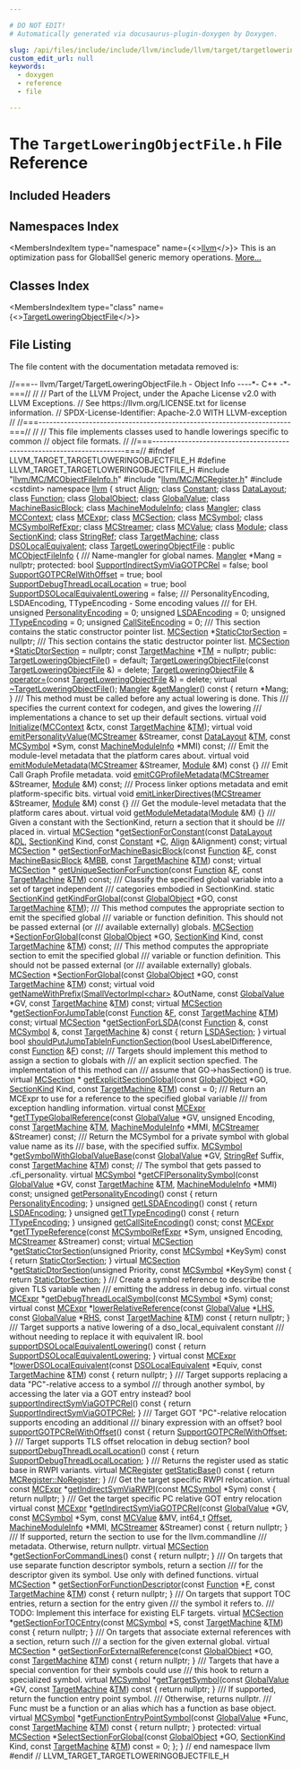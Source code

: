 ```yaml
---

# DO NOT EDIT!
# Automatically generated via docusaurus-plugin-doxygen by Doxygen.

slug: /api/files/include/include/llvm/include/llvm/target/targetloweringobjectfile-h
custom_edit_url: null
keywords:
  - doxygen
  - reference
  - file

---
```





# The `TargetLoweringObjectFile.h` File Reference

<DoxygenPage pluginConfig={pluginConfig}>



## Included Headers

<IncludesList>
<IncludesListItem
  filePath="llvm/MC/MCObjectFileInfo.h"
  permalink="/docs/api/files/include/include/llvm/include/llvm/mc/mcobjectfileinfo-h"
  isLocal="true" />
<IncludesListItem
  filePath="llvm/MC/MCRegister.h"
  permalink="/docs/api/files/include/include/llvm/include/llvm/mc/mcregister-h"
  isLocal="true" />
<IncludesListItem
  filePath="cstdint"
  permalink=""
  isLocal="false" />
</IncludesList>

## Namespaces Index

<MembersIndex>

<MembersIndexItem
  type="namespace"
  name={<><a href="/docs/api/namespaces/llvm">llvm</a></>}>
This is an optimization pass for GlobalISel generic memory operations. <a href="/docs/api/namespaces/llvm/#details">More...</a>
</MembersIndexItem>

</MembersIndex>

## Classes Index

<MembersIndex>

<MembersIndexItem
  type="class"
  name={<><a href="/docs/api/classes/llvm/targetloweringobjectfile">TargetLoweringObjectFile</a></>}>
</MembersIndexItem>

</MembersIndex>


## File Listing

The file content with the documentation metadata removed is:

<ProgramListing>

<Link id="l00001" /><CodeLine lineNumber="1"><Highlight kind="comment">//===-- llvm/Target/TargetLoweringObjectFile.h - Object Info ----&#42;- C++ -&#42;-===//</Highlight><Highlight kind="normal"></Highlight></CodeLine>
<Link id="l00002" /><CodeLine lineNumber="2"><Highlight kind="normal"></Highlight><Highlight kind="comment">//</Highlight><Highlight kind="normal"></Highlight></CodeLine>
<Link id="l00003" /><CodeLine lineNumber="3"><Highlight kind="normal"></Highlight><Highlight kind="comment">// Part of the LLVM Project, under the Apache License v2.0 with LLVM Exceptions.</Highlight><Highlight kind="normal"></Highlight></CodeLine>
<Link id="l00004" /><CodeLine lineNumber="4"><Highlight kind="normal"></Highlight><Highlight kind="comment">// See https://llvm.org/LICENSE.txt for license information.</Highlight><Highlight kind="normal"></Highlight></CodeLine>
<Link id="l00005" /><CodeLine lineNumber="5"><Highlight kind="normal"></Highlight><Highlight kind="comment">// SPDX-License-Identifier: Apache-2.0 WITH LLVM-exception</Highlight><Highlight kind="normal"></Highlight></CodeLine>
<Link id="l00006" /><CodeLine lineNumber="6"><Highlight kind="normal"></Highlight><Highlight kind="comment">//</Highlight><Highlight kind="normal"></Highlight></CodeLine>
<Link id="l00007" /><CodeLine lineNumber="7"><Highlight kind="normal"></Highlight><Highlight kind="comment">//===----------------------------------------------------------------------===//</Highlight><Highlight kind="normal"></Highlight></CodeLine>
<Link id="l00008" /><CodeLine lineNumber="8"><Highlight kind="normal"></Highlight><Highlight kind="comment">//</Highlight><Highlight kind="normal"></Highlight></CodeLine>
<Link id="l00009" /><CodeLine lineNumber="9"><Highlight kind="normal"></Highlight><Highlight kind="comment">// This file implements classes used to handle lowerings specific to common</Highlight><Highlight kind="normal"></Highlight></CodeLine>
<Link id="l00010" /><CodeLine lineNumber="10"><Highlight kind="normal"></Highlight><Highlight kind="comment">// object file formats.</Highlight><Highlight kind="normal"></Highlight></CodeLine>
<Link id="l00011" /><CodeLine lineNumber="11"><Highlight kind="normal"></Highlight><Highlight kind="comment">//</Highlight><Highlight kind="normal"></Highlight></CodeLine>
<Link id="l00012" /><CodeLine lineNumber="12"><Highlight kind="normal"></Highlight><Highlight kind="comment">//===----------------------------------------------------------------------===//</Highlight><Highlight kind="normal"></Highlight></CodeLine>
<Link id="l00013" /><CodeLine lineNumber="13"><Highlight kind="normal"></Highlight></CodeLine>
<Link id="l00014" /><CodeLine lineNumber="14"><Highlight kind="normal"></Highlight><Highlight kind="preprocessor">#ifndef LLVM&#95;TARGET&#95;TARGETLOWERINGOBJECTFILE&#95;H</Highlight><Highlight kind="normal"></Highlight></CodeLine>
<Link id="l00015" /><CodeLine lineNumber="15"><Highlight kind="normal"></Highlight><Highlight kind="preprocessor">#define LLVM&#95;TARGET&#95;TARGETLOWERINGOBJECTFILE&#95;H</Highlight><Highlight kind="normal"></Highlight></CodeLine>
<Link id="l00016" /><CodeLine lineNumber="16"><Highlight kind="normal"></Highlight></CodeLine>
<Link id="l00017" /><CodeLine lineNumber="17"><Highlight kind="normal"></Highlight><Highlight kind="preprocessor">#include &quot;<a href="/docs/api/files/include/include/llvm/include/llvm/mc/mcobjectfileinfo-h">llvm/MC/MCObjectFileInfo.h</a>&quot;</Highlight><Highlight kind="normal"></Highlight></CodeLine>
<Link id="l00018" /><CodeLine lineNumber="18"><Highlight kind="normal"></Highlight><Highlight kind="preprocessor">#include &quot;<a href="/docs/api/files/include/include/llvm/include/llvm/mc/mcregister-h">llvm/MC/MCRegister.h</a>&quot;</Highlight><Highlight kind="normal"></Highlight></CodeLine>
<Link id="l00019" /><CodeLine lineNumber="19"><Highlight kind="normal"></Highlight><Highlight kind="preprocessor">#include &lt;cstdint&gt;</Highlight><Highlight kind="normal"></Highlight></CodeLine>
<Link id="l00020" /><CodeLine lineNumber="20"><Highlight kind="normal"></Highlight></CodeLine>
<Link id="l00021" /><CodeLine lineNumber="21"><Highlight kind="normal"></Highlight><Highlight kind="keyword">namespace </Highlight><Highlight kind="normal"><a href="/docs/api/namespaces/llvm">llvm</a> &#123;</Highlight></CodeLine>
<Link id="l00022" /><CodeLine lineNumber="22"><Highlight kind="normal"></Highlight></CodeLine>
<Link id="l00023" /><CodeLine lineNumber="23"><Highlight kind="normal"></Highlight><Highlight kind="keyword">struct </Highlight><Highlight kind="normal"><a href="/docs/api/structs/llvm/align">Align</a>;</Highlight></CodeLine>
<Link id="l00024" /><CodeLine lineNumber="24"><Highlight kind="normal"></Highlight><Highlight kind="keyword">class </Highlight><Highlight kind="normal"><a href="/docs/api/classes/llvm/constant">Constant</a>;</Highlight></CodeLine>
<Link id="l00025" /><CodeLine lineNumber="25"><Highlight kind="normal"></Highlight><Highlight kind="keyword">class </Highlight><Highlight kind="normal"><a href="/docs/api/classes/llvm/datalayout">DataLayout</a>;</Highlight></CodeLine>
<Link id="l00026" /><CodeLine lineNumber="26"><Highlight kind="normal"></Highlight><Highlight kind="keyword">class </Highlight><Highlight kind="normal"><a href="/docs/api/classes/llvm/function">Function</a>;</Highlight></CodeLine>
<Link id="l00027" /><CodeLine lineNumber="27"><Highlight kind="normal"></Highlight><Highlight kind="keyword">class </Highlight><Highlight kind="normal"><a href="/docs/api/classes/llvm/globalobject">GlobalObject</a>;</Highlight></CodeLine>
<Link id="l00028" /><CodeLine lineNumber="28"><Highlight kind="normal"></Highlight><Highlight kind="keyword">class </Highlight><Highlight kind="normal"><a href="/docs/api/classes/llvm/globalvalue">GlobalValue</a>;</Highlight></CodeLine>
<Link id="l00029" /><CodeLine lineNumber="29"><Highlight kind="normal"></Highlight><Highlight kind="keyword">class </Highlight><Highlight kind="normal"><a href="/docs/api/classes/llvm/machinebasicblock">MachineBasicBlock</a>;</Highlight></CodeLine>
<Link id="l00030" /><CodeLine lineNumber="30"><Highlight kind="normal"></Highlight><Highlight kind="keyword">class </Highlight><Highlight kind="normal"><a href="/docs/api/classes/llvm/machinemoduleinfo">MachineModuleInfo</a>;</Highlight></CodeLine>
<Link id="l00031" /><CodeLine lineNumber="31"><Highlight kind="normal"></Highlight><Highlight kind="keyword">class </Highlight><Highlight kind="normal"><a href="/docs/api/classes/llvm/mangler">Mangler</a>;</Highlight></CodeLine>
<Link id="l00032" /><CodeLine lineNumber="32"><Highlight kind="normal"></Highlight><Highlight kind="keyword">class </Highlight><Highlight kind="normal"><a href="/docs/api/classes/llvm/mccontext">MCContext</a>;</Highlight></CodeLine>
<Link id="l00033" /><CodeLine lineNumber="33"><Highlight kind="normal"></Highlight><Highlight kind="keyword">class </Highlight><Highlight kind="normal"><a href="/docs/api/classes/llvm/mcexpr">MCExpr</a>;</Highlight></CodeLine>
<Link id="l00034" /><CodeLine lineNumber="34"><Highlight kind="normal"></Highlight><Highlight kind="keyword">class </Highlight><Highlight kind="normal"><a href="/docs/api/classes/llvm/mcsection">MCSection</a>;</Highlight></CodeLine>
<Link id="l00035" /><CodeLine lineNumber="35"><Highlight kind="normal"></Highlight><Highlight kind="keyword">class </Highlight><Highlight kind="normal"><a href="/docs/api/classes/llvm/mcsymbol">MCSymbol</a>;</Highlight></CodeLine>
<Link id="l00036" /><CodeLine lineNumber="36"><Highlight kind="normal"></Highlight><Highlight kind="keyword">class </Highlight><Highlight kind="normal"><a href="/docs/api/classes/llvm/mcsymbolrefexpr">MCSymbolRefExpr</a>;</Highlight></CodeLine>
<Link id="l00037" /><CodeLine lineNumber="37"><Highlight kind="normal"></Highlight><Highlight kind="keyword">class </Highlight><Highlight kind="normal"><a href="/docs/api/classes/llvm/mcstreamer">MCStreamer</a>;</Highlight></CodeLine>
<Link id="l00038" /><CodeLine lineNumber="38"><Highlight kind="normal"></Highlight><Highlight kind="keyword">class </Highlight><Highlight kind="normal"><a href="/docs/api/classes/llvm/mcvalue">MCValue</a>;</Highlight></CodeLine>
<Link id="l00039" /><CodeLine lineNumber="39"><Highlight kind="normal"></Highlight><Highlight kind="keyword">class </Highlight><Highlight kind="normal"><a href="/docs/api/classes/llvm/module">Module</a>;</Highlight></CodeLine>
<Link id="l00040" /><CodeLine lineNumber="40"><Highlight kind="normal"></Highlight><Highlight kind="keyword">class </Highlight><Highlight kind="normal"><a href="/docs/api/classes/llvm/sectionkind">SectionKind</a>;</Highlight></CodeLine>
<Link id="l00041" /><CodeLine lineNumber="41"><Highlight kind="normal"></Highlight><Highlight kind="keyword">class </Highlight><Highlight kind="normal"><a href="/docs/api/classes/llvm/stringref">StringRef</a>;</Highlight></CodeLine>
<Link id="l00042" /><CodeLine lineNumber="42"><Highlight kind="normal"></Highlight><Highlight kind="keyword">class </Highlight><Highlight kind="normal"><a href="/docs/api/classes/llvm/targetmachine">TargetMachine</a>;</Highlight></CodeLine>
<Link id="l00043" /><CodeLine lineNumber="43"><Highlight kind="normal"></Highlight><Highlight kind="keyword">class </Highlight><Highlight kind="normal"><a href="/docs/api/classes/llvm/dsolocalequivalent">DSOLocalEquivalent</a>;</Highlight></CodeLine>
<Link id="l00044" /><CodeLine lineNumber="44"><Highlight kind="normal"></Highlight></CodeLine>
<Link id="l00045" /><CodeLine lineNumber="45" lineLink="/docs/api/classes/llvm/targetloweringobjectfile"><Highlight kind="normal"></Highlight><Highlight kind="keyword">class </Highlight><Highlight kind="normal"><a href="/docs/api/classes/llvm/targetloweringobjectfile/#abe865af6f79325b4e509f067405a1a0c">TargetLoweringObjectFile</a> : </Highlight><Highlight kind="keyword">public</Highlight><Highlight kind="normal"> <a href="/docs/api/classes/llvm/mcobjectfileinfo">MCObjectFileInfo</a> &#123;</Highlight><Highlight kind="comment"></Highlight></CodeLine>
<Link id="l00046" /><CodeLine lineNumber="46"><Highlight kind="comment">  /// Name-mangler for global names.</Highlight><Highlight kind="normal"></Highlight></CodeLine>
<Link id="l00047" /><CodeLine lineNumber="47"><Highlight kind="normal">  <a href="/docs/api/classes/llvm/mangler">Mangler</a> &#42;Mang = </Highlight><Highlight kind="keyword">nullptr</Highlight><Highlight kind="normal">;</Highlight></CodeLine>
<Link id="l00048" /><CodeLine lineNumber="48"><Highlight kind="normal"></Highlight></CodeLine>
<Link id="l00049" /><CodeLine lineNumber="49"><Highlight kind="normal"></Highlight><Highlight kind="keyword">protected</Highlight><Highlight kind="normal">:</Highlight></CodeLine>
<Link id="l00050" /><CodeLine lineNumber="50" lineLink="/docs/api/classes/llvm/targetloweringobjectfile/#a2591aeb850ebb8374e27efd823bda866"><Highlight kind="normal">  </Highlight><Highlight kind="keywordtype">bool</Highlight><Highlight kind="normal"> <a href="/docs/api/classes/llvm/targetloweringobjectfile/#a2591aeb850ebb8374e27efd823bda866">SupportIndirectSymViaGOTPCRel</a> = </Highlight><Highlight kind="keyword">false</Highlight><Highlight kind="normal">;</Highlight></CodeLine>
<Link id="l00051" /><CodeLine lineNumber="51" lineLink="/docs/api/classes/llvm/targetloweringobjectfile/#a1db84bd65461646cde0085f4b02d5fa3"><Highlight kind="normal">  </Highlight><Highlight kind="keywordtype">bool</Highlight><Highlight kind="normal"> <a href="/docs/api/classes/llvm/targetloweringobjectfile/#a1db84bd65461646cde0085f4b02d5fa3">SupportGOTPCRelWithOffset</a> = </Highlight><Highlight kind="keyword">true</Highlight><Highlight kind="normal">;</Highlight></CodeLine>
<Link id="l00052" /><CodeLine lineNumber="52" lineLink="/docs/api/classes/llvm/targetloweringobjectfile/#a41b7ef3f8dfda6e2083314d26c57764c"><Highlight kind="normal">  </Highlight><Highlight kind="keywordtype">bool</Highlight><Highlight kind="normal"> <a href="/docs/api/classes/llvm/targetloweringobjectfile/#a41b7ef3f8dfda6e2083314d26c57764c">SupportDebugThreadLocalLocation</a> = </Highlight><Highlight kind="keyword">true</Highlight><Highlight kind="normal">;</Highlight></CodeLine>
<Link id="l00053" /><CodeLine lineNumber="53" lineLink="/docs/api/classes/llvm/targetloweringobjectfile/#a76fb1fe776fdfd4e618db319be9d815c"><Highlight kind="normal">  </Highlight><Highlight kind="keywordtype">bool</Highlight><Highlight kind="normal"> <a href="/docs/api/classes/llvm/targetloweringobjectfile/#a76fb1fe776fdfd4e618db319be9d815c">SupportDSOLocalEquivalentLowering</a> = </Highlight><Highlight kind="keyword">false</Highlight><Highlight kind="normal">;</Highlight></CodeLine>
<Link id="l00054" /><CodeLine lineNumber="54"><Highlight kind="normal"></Highlight><Highlight kind="comment"></Highlight></CodeLine>
<Link id="l00055" /><CodeLine lineNumber="55"><Highlight kind="comment">  /// PersonalityEncoding, LSDAEncoding, TTypeEncoding - Some encoding values</Highlight></CodeLine>
<Link id="l00056" /><CodeLine lineNumber="56"><Highlight kind="comment">  /// for EH.</Highlight><Highlight kind="normal"></Highlight></CodeLine>
<Link id="l00057" /><CodeLine lineNumber="57" lineLink="/docs/api/classes/llvm/targetloweringobjectfile/#a164b617295bf723fe55723195171a46c"><Highlight kind="normal">  </Highlight><Highlight kind="keywordtype">unsigned</Highlight><Highlight kind="normal"> <a href="/docs/api/classes/llvm/targetloweringobjectfile/#a164b617295bf723fe55723195171a46c">PersonalityEncoding</a> = 0;</Highlight></CodeLine>
<Link id="l00058" /><CodeLine lineNumber="58" lineLink="/docs/api/classes/llvm/targetloweringobjectfile/#a5f731b828cdcc60463ae559727393f30"><Highlight kind="normal">  </Highlight><Highlight kind="keywordtype">unsigned</Highlight><Highlight kind="normal"> <a href="/docs/api/classes/llvm/targetloweringobjectfile/#a5f731b828cdcc60463ae559727393f30">LSDAEncoding</a> = 0;</Highlight></CodeLine>
<Link id="l00059" /><CodeLine lineNumber="59" lineLink="/docs/api/classes/llvm/targetloweringobjectfile/#aab96a7026012e54b4d0fb40465b0515e"><Highlight kind="normal">  </Highlight><Highlight kind="keywordtype">unsigned</Highlight><Highlight kind="normal"> <a href="/docs/api/classes/llvm/targetloweringobjectfile/#aab96a7026012e54b4d0fb40465b0515e">TTypeEncoding</a> = 0;</Highlight></CodeLine>
<Link id="l00060" /><CodeLine lineNumber="60" lineLink="/docs/api/classes/llvm/targetloweringobjectfile/#ab7083905b99d9b99558408bc3c4258d7"><Highlight kind="normal">  </Highlight><Highlight kind="keywordtype">unsigned</Highlight><Highlight kind="normal"> <a href="/docs/api/classes/llvm/targetloweringobjectfile/#ab7083905b99d9b99558408bc3c4258d7">CallSiteEncoding</a> = 0;</Highlight></CodeLine>
<Link id="l00061" /><CodeLine lineNumber="61"><Highlight kind="normal"></Highlight><Highlight kind="comment"></Highlight></CodeLine>
<Link id="l00062" /><CodeLine lineNumber="62"><Highlight kind="comment">  /// This section contains the static constructor pointer list.</Highlight><Highlight kind="normal"></Highlight></CodeLine>
<Link id="l00063" /><CodeLine lineNumber="63" lineLink="/docs/api/classes/llvm/targetloweringobjectfile/#a6dce7140ff1418f0f4e2efbe2f474f1c"><Highlight kind="normal">  <a href="/docs/api/classes/llvm/mcsection">MCSection</a> &#42;<a href="/docs/api/classes/llvm/targetloweringobjectfile/#a6dce7140ff1418f0f4e2efbe2f474f1c">StaticCtorSection</a> = </Highlight><Highlight kind="keyword">nullptr</Highlight><Highlight kind="normal">;</Highlight></CodeLine>
<Link id="l00064" /><CodeLine lineNumber="64"><Highlight kind="normal"></Highlight><Highlight kind="comment"></Highlight></CodeLine>
<Link id="l00065" /><CodeLine lineNumber="65"><Highlight kind="comment">  /// This section contains the static destructor pointer list.</Highlight><Highlight kind="normal"></Highlight></CodeLine>
<Link id="l00066" /><CodeLine lineNumber="66" lineLink="/docs/api/classes/llvm/targetloweringobjectfile/#a0f5b9cc317e88363aed1bb1e37495645"><Highlight kind="normal">  <a href="/docs/api/classes/llvm/mcsection">MCSection</a> &#42;<a href="/docs/api/classes/llvm/targetloweringobjectfile/#a0f5b9cc317e88363aed1bb1e37495645">StaticDtorSection</a> = </Highlight><Highlight kind="keyword">nullptr</Highlight><Highlight kind="normal">;</Highlight></CodeLine>
<Link id="l00067" /><CodeLine lineNumber="67"><Highlight kind="normal"></Highlight></CodeLine>
<Link id="l00068" /><CodeLine lineNumber="68" lineLink="/docs/api/classes/llvm/targetloweringobjectfile/#a4ef15b6d500629e31fb3787b7a0d7bb0"><Highlight kind="normal">  </Highlight><Highlight kind="keyword">const</Highlight><Highlight kind="normal"> <a href="/docs/api/classes/llvm/targetmachine">TargetMachine</a> &#42;<a href="/docs/api/classes/llvm/targetloweringobjectfile/#a4ef15b6d500629e31fb3787b7a0d7bb0">TM</a> = </Highlight><Highlight kind="keyword">nullptr</Highlight><Highlight kind="normal">;</Highlight></CodeLine>
<Link id="l00069" /><CodeLine lineNumber="69"><Highlight kind="normal"></Highlight></CodeLine>
<Link id="l00070" /><CodeLine lineNumber="70"><Highlight kind="normal"></Highlight><Highlight kind="keyword">public</Highlight><Highlight kind="normal">:</Highlight></CodeLine>
<Link id="l00071" /><CodeLine lineNumber="71" lineLink="/docs/api/classes/llvm/targetloweringobjectfile/#abe865af6f79325b4e509f067405a1a0c"><Highlight kind="normal">  <a href="/docs/api/classes/llvm/targetloweringobjectfile/#abe865af6f79325b4e509f067405a1a0c">TargetLoweringObjectFile</a>() = </Highlight><Highlight kind="keywordflow">default</Highlight><Highlight kind="normal">;</Highlight></CodeLine>
<Link id="l00072" /><CodeLine lineNumber="72" lineLink="/docs/api/classes/llvm/targetloweringobjectfile/#ad00b087fe097af46de52222e28939274"><Highlight kind="normal">  <a href="/docs/api/classes/llvm/targetloweringobjectfile/#ad00b087fe097af46de52222e28939274">TargetLoweringObjectFile</a>(</Highlight><Highlight kind="keyword">const</Highlight><Highlight kind="normal"> <a href="/docs/api/classes/llvm/targetloweringobjectfile/#abe865af6f79325b4e509f067405a1a0c">TargetLoweringObjectFile</a> &amp;) = </Highlight><Highlight kind="keyword">delete</Highlight><Highlight kind="normal">;</Highlight></CodeLine>
<Link id="l00073" /><CodeLine lineNumber="73"><Highlight kind="normal">  <a href="/docs/api/classes/llvm/targetloweringobjectfile/#abe865af6f79325b4e509f067405a1a0c">TargetLoweringObjectFile</a> &amp;</Highlight></CodeLine>
<Link id="l00074" /><CodeLine lineNumber="74" lineLink="/docs/api/classes/llvm/targetloweringobjectfile/#a443a3a6aa85ad22e97b1f89f8572b365"><Highlight kind="normal">  <a href="/docs/api/classes/llvm/targetloweringobjectfile/#a443a3a6aa85ad22e97b1f89f8572b365">operator=</a>(</Highlight><Highlight kind="keyword">const</Highlight><Highlight kind="normal"> <a href="/docs/api/classes/llvm/targetloweringobjectfile/#abe865af6f79325b4e509f067405a1a0c">TargetLoweringObjectFile</a> &amp;) = </Highlight><Highlight kind="keyword">delete</Highlight><Highlight kind="normal">;</Highlight></CodeLine>
<Link id="l00075" /><CodeLine lineNumber="75"><Highlight kind="normal">  </Highlight><Highlight kind="keyword">virtual</Highlight><Highlight kind="normal"> <a href="/docs/api/classes/llvm/targetloweringobjectfile/#a91b209dc2070f6265a42adcf3ab6837e">~TargetLoweringObjectFile</a>();</Highlight></CodeLine>
<Link id="l00076" /><CodeLine lineNumber="76"><Highlight kind="normal"></Highlight></CodeLine>
<Link id="l00077" /><CodeLine lineNumber="77" lineLink="/docs/api/classes/llvm/targetloweringobjectfile/#a2156a9e22505242a9118da71e8054269"><Highlight kind="normal">  <a href="/docs/api/classes/llvm/mangler">Mangler</a> &amp;<a href="/docs/api/classes/llvm/targetloweringobjectfile/#a2156a9e22505242a9118da71e8054269">getMangler</a>()</Highlight><Highlight kind="keyword"> const </Highlight><Highlight kind="normal">&#123; </Highlight><Highlight kind="keywordflow">return</Highlight><Highlight kind="normal"> &#42;Mang; &#125;</Highlight></CodeLine>
<Link id="l00078" /><CodeLine lineNumber="78"><Highlight kind="normal"></Highlight><Highlight kind="comment"></Highlight></CodeLine>
<Link id="l00079" /><CodeLine lineNumber="79"><Highlight kind="comment">  /// This method must be called before any actual lowering is done.  This</Highlight></CodeLine>
<Link id="l00080" /><CodeLine lineNumber="80"><Highlight kind="comment">  /// specifies the current context for codegen, and gives the lowering</Highlight></CodeLine>
<Link id="l00081" /><CodeLine lineNumber="81"><Highlight kind="comment">  /// implementations a chance to set up their default sections.</Highlight><Highlight kind="normal"></Highlight></CodeLine>
<Link id="l00082" /><CodeLine lineNumber="82"><Highlight kind="normal">  </Highlight><Highlight kind="keyword">virtual</Highlight><Highlight kind="normal"> </Highlight><Highlight kind="keywordtype">void</Highlight><Highlight kind="normal"> <a href="/docs/api/classes/llvm/targetloweringobjectfile/#a61a9950a12d517382dd40feb73973aea">Initialize</a>(<a href="/docs/api/classes/llvm/mccontext">MCContext</a> &amp;ctx, </Highlight><Highlight kind="keyword">const</Highlight><Highlight kind="normal"> <a href="/docs/api/classes/llvm/targetmachine">TargetMachine</a> &amp;<a href="/docs/api/classes/llvm/targetloweringobjectfile/#a4ef15b6d500629e31fb3787b7a0d7bb0">TM</a>);</Highlight></CodeLine>
<Link id="l00083" /><CodeLine lineNumber="83"><Highlight kind="normal"></Highlight></CodeLine>
<Link id="l00084" /><CodeLine lineNumber="84"><Highlight kind="normal">  </Highlight><Highlight kind="keyword">virtual</Highlight><Highlight kind="normal"> </Highlight><Highlight kind="keywordtype">void</Highlight><Highlight kind="normal"> <a href="/docs/api/classes/llvm/targetloweringobjectfile/#adf68c4286c958e3b8943fb177072e703">emitPersonalityValue</a>(<a href="/docs/api/classes/llvm/mcstreamer">MCStreamer</a> &amp;Streamer, </Highlight><Highlight kind="keyword">const</Highlight><Highlight kind="normal"> <a href="/docs/api/classes/llvm/datalayout">DataLayout</a> &amp;<a href="/docs/api/classes/llvm/targetloweringobjectfile/#a4ef15b6d500629e31fb3787b7a0d7bb0">TM</a>,</Highlight></CodeLine>
<Link id="l00085" /><CodeLine lineNumber="85"><Highlight kind="normal">                                    </Highlight><Highlight kind="keyword">const</Highlight><Highlight kind="normal"> <a href="/docs/api/classes/llvm/mcsymbol">MCSymbol</a> &#42;Sym,</Highlight></CodeLine>
<Link id="l00086" /><CodeLine lineNumber="86"><Highlight kind="normal">                                    </Highlight><Highlight kind="keyword">const</Highlight><Highlight kind="normal"> <a href="/docs/api/classes/llvm/machinemoduleinfo">MachineModuleInfo</a> &#42;MMI) </Highlight><Highlight kind="keyword">const</Highlight><Highlight kind="normal">;</Highlight></CodeLine>
<Link id="l00087" /><CodeLine lineNumber="87"><Highlight kind="normal"></Highlight><Highlight kind="comment"></Highlight></CodeLine>
<Link id="l00088" /><CodeLine lineNumber="88"><Highlight kind="comment">  /// Emit the module-level metadata that the platform cares about.</Highlight><Highlight kind="normal"></Highlight></CodeLine>
<Link id="l00089" /><CodeLine lineNumber="89" lineLink="/docs/api/classes/llvm/targetloweringobjectfile/#a4b43bca9e4f5aa9a66575618e2572f59"><Highlight kind="normal">  </Highlight><Highlight kind="keyword">virtual</Highlight><Highlight kind="normal"> </Highlight><Highlight kind="keywordtype">void</Highlight><Highlight kind="normal"> <a href="/docs/api/classes/llvm/targetloweringobjectfile/#a4b43bca9e4f5aa9a66575618e2572f59">emitModuleMetadata</a>(<a href="/docs/api/classes/llvm/mcstreamer">MCStreamer</a> &amp;Streamer, <a href="/docs/api/classes/llvm/module">Module</a> &amp;M)</Highlight><Highlight kind="keyword"> const </Highlight><Highlight kind="normal">&#123;&#125;</Highlight></CodeLine>
<Link id="l00090" /><CodeLine lineNumber="90"><Highlight kind="normal"></Highlight><Highlight kind="comment"></Highlight></CodeLine>
<Link id="l00091" /><CodeLine lineNumber="91"><Highlight kind="comment">  /// Emit Call Graph Profile metadata.</Highlight><Highlight kind="normal"></Highlight></CodeLine>
<Link id="l00092" /><CodeLine lineNumber="92"><Highlight kind="normal">  </Highlight><Highlight kind="keywordtype">void</Highlight><Highlight kind="normal"> <a href="/docs/api/classes/llvm/targetloweringobjectfile/#a0483bd140eacb91339ca4e622b98ae04">emitCGProfileMetadata</a>(<a href="/docs/api/classes/llvm/mcstreamer">MCStreamer</a> &amp;Streamer, <a href="/docs/api/classes/llvm/module">Module</a> &amp;M) </Highlight><Highlight kind="keyword">const</Highlight><Highlight kind="normal">;</Highlight></CodeLine>
<Link id="l00093" /><CodeLine lineNumber="93"><Highlight kind="normal"></Highlight><Highlight kind="comment"></Highlight></CodeLine>
<Link id="l00094" /><CodeLine lineNumber="94"><Highlight kind="comment">  /// Process linker options metadata and emit platform-specific bits.</Highlight><Highlight kind="normal"></Highlight></CodeLine>
<Link id="l00095" /><CodeLine lineNumber="95" lineLink="/docs/api/classes/llvm/targetloweringobjectfile/#aca1a264b6491783682b7b397874f810f"><Highlight kind="normal">  </Highlight><Highlight kind="keyword">virtual</Highlight><Highlight kind="normal"> </Highlight><Highlight kind="keywordtype">void</Highlight><Highlight kind="normal"> <a href="/docs/api/classes/llvm/targetloweringobjectfile/#aca1a264b6491783682b7b397874f810f">emitLinkerDirectives</a>(<a href="/docs/api/classes/llvm/mcstreamer">MCStreamer</a> &amp;Streamer, <a href="/docs/api/classes/llvm/module">Module</a> &amp;M)</Highlight><Highlight kind="keyword"> const </Highlight><Highlight kind="normal">&#123;&#125;</Highlight></CodeLine>
<Link id="l00096" /><CodeLine lineNumber="96"><Highlight kind="normal"></Highlight><Highlight kind="comment"></Highlight></CodeLine>
<Link id="l00097" /><CodeLine lineNumber="97"><Highlight kind="comment">  /// Get the module-level metadata that the platform cares about.</Highlight><Highlight kind="normal"></Highlight></CodeLine>
<Link id="l00098" /><CodeLine lineNumber="98" lineLink="/docs/api/classes/llvm/targetloweringobjectfile/#a62ce7d4449f5e4e865bc837243ca37f8"><Highlight kind="normal">  </Highlight><Highlight kind="keyword">virtual</Highlight><Highlight kind="normal"> </Highlight><Highlight kind="keywordtype">void</Highlight><Highlight kind="normal"> <a href="/docs/api/classes/llvm/targetloweringobjectfile/#a62ce7d4449f5e4e865bc837243ca37f8">getModuleMetadata</a>(<a href="/docs/api/classes/llvm/module">Module</a> &amp;M) &#123;&#125;</Highlight></CodeLine>
<Link id="l00099" /><CodeLine lineNumber="99"><Highlight kind="normal"></Highlight><Highlight kind="comment"></Highlight></CodeLine>
<Link id="l00100" /><CodeLine lineNumber="100"><Highlight kind="comment">  /// Given a constant with the SectionKind, return a section that it should be</Highlight></CodeLine>
<Link id="l00101" /><CodeLine lineNumber="101"><Highlight kind="comment">  /// placed in.</Highlight><Highlight kind="normal"></Highlight></CodeLine>
<Link id="l00102" /><CodeLine lineNumber="102"><Highlight kind="normal">  </Highlight><Highlight kind="keyword">virtual</Highlight><Highlight kind="normal"> <a href="/docs/api/classes/llvm/mcsection">MCSection</a> &#42;<a href="/docs/api/classes/llvm/targetloweringobjectfile/#a82527e99a9f145fdad328a91f4675dcf">getSectionForConstant</a>(</Highlight><Highlight kind="keyword">const</Highlight><Highlight kind="normal"> <a href="/docs/api/classes/llvm/datalayout">DataLayout</a> &amp;<a href="/docs/api/files/lib/lib/target/lib/target/arm/armslshardening-cpp/#ad467c4ab9119043f9b7750ab986be61a">DL</a>,</Highlight></CodeLine>
<Link id="l00103" /><CodeLine lineNumber="103"><Highlight kind="normal">                                           <a href="/docs/api/classes/llvm/sectionkind">SectionKind</a> Kind, </Highlight><Highlight kind="keyword">const</Highlight><Highlight kind="normal"> <a href="/docs/api/classes/llvm/constant">Constant</a> &#42;<a href="/docs/api/namespaces/llvm/callingconv/#ac6aa1387c4375260e2468eb5a77fdb4cafd841a49aec1539bc88abc8ff9e170fb">C</a>,</Highlight></CodeLine>
<Link id="l00104" /><CodeLine lineNumber="104"><Highlight kind="normal">                                           <a href="/docs/api/structs/llvm/align">Align</a> &amp;Alignment) </Highlight><Highlight kind="keyword">const</Highlight><Highlight kind="normal">;</Highlight></CodeLine>
<Link id="l00105" /><CodeLine lineNumber="105"><Highlight kind="normal"></Highlight></CodeLine>
<Link id="l00106" /><CodeLine lineNumber="106"><Highlight kind="normal">  </Highlight><Highlight kind="keyword">virtual</Highlight><Highlight kind="normal"> <a href="/docs/api/classes/llvm/mcsection">MCSection</a> &#42;</Highlight></CodeLine>
<Link id="l00107" /><CodeLine lineNumber="107"><Highlight kind="normal">  <a href="/docs/api/classes/llvm/targetloweringobjectfile/#a8d523b93af870feb19798d8376c40665">getSectionForMachineBasicBlock</a>(</Highlight><Highlight kind="keyword">const</Highlight><Highlight kind="normal"> <a href="/docs/api/classes/llvm/function">Function</a> &amp;<a href="/docs/api/files/lib/lib/support/md5-cpp/#a96d73bbd7af15cb1fc38c3f4a3bd82e9">F</a>,</Highlight></CodeLine>
<Link id="l00108" /><CodeLine lineNumber="108"><Highlight kind="normal">                                 </Highlight><Highlight kind="keyword">const</Highlight><Highlight kind="normal"> <a href="/docs/api/classes/llvm/machinebasicblock">MachineBasicBlock</a> &amp;<a href="/docs/api/files/lib/lib/target/lib/target/arm/armslshardening-cpp/#a5958512eae2979bd2eb383977996a600">MBB</a>,</Highlight></CodeLine>
<Link id="l00109" /><CodeLine lineNumber="109"><Highlight kind="normal">                                 </Highlight><Highlight kind="keyword">const</Highlight><Highlight kind="normal"> <a href="/docs/api/classes/llvm/targetmachine">TargetMachine</a> &amp;<a href="/docs/api/classes/llvm/targetloweringobjectfile/#a4ef15b6d500629e31fb3787b7a0d7bb0">TM</a>) </Highlight><Highlight kind="keyword">const</Highlight><Highlight kind="normal">;</Highlight></CodeLine>
<Link id="l00110" /><CodeLine lineNumber="110"><Highlight kind="normal"></Highlight></CodeLine>
<Link id="l00111" /><CodeLine lineNumber="111"><Highlight kind="normal">  </Highlight><Highlight kind="keyword">virtual</Highlight><Highlight kind="normal"> <a href="/docs/api/classes/llvm/mcsection">MCSection</a> &#42;</Highlight></CodeLine>
<Link id="l00112" /><CodeLine lineNumber="112"><Highlight kind="normal">  <a href="/docs/api/classes/llvm/targetloweringobjectfile/#afd6db101af1ca13c760a8e516996662f">getUniqueSectionForFunction</a>(</Highlight><Highlight kind="keyword">const</Highlight><Highlight kind="normal"> <a href="/docs/api/classes/llvm/function">Function</a> &amp;<a href="/docs/api/files/lib/lib/support/md5-cpp/#a96d73bbd7af15cb1fc38c3f4a3bd82e9">F</a>,</Highlight></CodeLine>
<Link id="l00113" /><CodeLine lineNumber="113"><Highlight kind="normal">                              </Highlight><Highlight kind="keyword">const</Highlight><Highlight kind="normal"> <a href="/docs/api/classes/llvm/targetmachine">TargetMachine</a> &amp;<a href="/docs/api/classes/llvm/targetloweringobjectfile/#a4ef15b6d500629e31fb3787b7a0d7bb0">TM</a>) </Highlight><Highlight kind="keyword">const</Highlight><Highlight kind="normal">;</Highlight></CodeLine>
<Link id="l00114" /><CodeLine lineNumber="114"><Highlight kind="normal"></Highlight><Highlight kind="comment"></Highlight></CodeLine>
<Link id="l00115" /><CodeLine lineNumber="115"><Highlight kind="comment">  /// Classify the specified global variable into a set of target independent</Highlight></CodeLine>
<Link id="l00116" /><CodeLine lineNumber="116"><Highlight kind="comment">  /// categories embodied in SectionKind.</Highlight><Highlight kind="normal"></Highlight></CodeLine>
<Link id="l00117" /><CodeLine lineNumber="117"><Highlight kind="normal">  </Highlight><Highlight kind="keyword">static</Highlight><Highlight kind="normal"> <a href="/docs/api/classes/llvm/sectionkind">SectionKind</a> <a href="/docs/api/classes/llvm/targetloweringobjectfile/#a2d7d72e2fddb81783b50ad05b746bc19">getKindForGlobal</a>(</Highlight><Highlight kind="keyword">const</Highlight><Highlight kind="normal"> <a href="/docs/api/classes/llvm/globalobject">GlobalObject</a> &#42;GO,</Highlight></CodeLine>
<Link id="l00118" /><CodeLine lineNumber="118"><Highlight kind="normal">                                      </Highlight><Highlight kind="keyword">const</Highlight><Highlight kind="normal"> <a href="/docs/api/classes/llvm/targetmachine">TargetMachine</a> &amp;<a href="/docs/api/classes/llvm/targetloweringobjectfile/#a4ef15b6d500629e31fb3787b7a0d7bb0">TM</a>);</Highlight></CodeLine>
<Link id="l00119" /><CodeLine lineNumber="119"><Highlight kind="normal"></Highlight><Highlight kind="comment"></Highlight></CodeLine>
<Link id="l00120" /><CodeLine lineNumber="120"><Highlight kind="comment">  /// This method computes the appropriate section to emit the specified global</Highlight></CodeLine>
<Link id="l00121" /><CodeLine lineNumber="121"><Highlight kind="comment">  /// variable or function definition. This should not be passed external (or</Highlight></CodeLine>
<Link id="l00122" /><CodeLine lineNumber="122"><Highlight kind="comment">  /// available externally) globals.</Highlight><Highlight kind="normal"></Highlight></CodeLine>
<Link id="l00123" /><CodeLine lineNumber="123"><Highlight kind="normal">  <a href="/docs/api/classes/llvm/mcsection">MCSection</a> &#42;<a href="/docs/api/classes/llvm/targetloweringobjectfile/#afff8f24c3c3553fc64f4661de4b494ff">SectionForGlobal</a>(</Highlight><Highlight kind="keyword">const</Highlight><Highlight kind="normal"> <a href="/docs/api/classes/llvm/globalobject">GlobalObject</a> &#42;GO, <a href="/docs/api/classes/llvm/sectionkind">SectionKind</a> Kind,</Highlight></CodeLine>
<Link id="l00124" /><CodeLine lineNumber="124"><Highlight kind="normal">                              </Highlight><Highlight kind="keyword">const</Highlight><Highlight kind="normal"> <a href="/docs/api/classes/llvm/targetmachine">TargetMachine</a> &amp;<a href="/docs/api/classes/llvm/targetloweringobjectfile/#a4ef15b6d500629e31fb3787b7a0d7bb0">TM</a>) </Highlight><Highlight kind="keyword">const</Highlight><Highlight kind="normal">;</Highlight></CodeLine>
<Link id="l00125" /><CodeLine lineNumber="125"><Highlight kind="normal"></Highlight><Highlight kind="comment"></Highlight></CodeLine>
<Link id="l00126" /><CodeLine lineNumber="126"><Highlight kind="comment">  /// This method computes the appropriate section to emit the specified global</Highlight></CodeLine>
<Link id="l00127" /><CodeLine lineNumber="127"><Highlight kind="comment">  /// variable or function definition. This should not be passed external (or</Highlight></CodeLine>
<Link id="l00128" /><CodeLine lineNumber="128"><Highlight kind="comment">  /// available externally) globals.</Highlight><Highlight kind="normal"></Highlight></CodeLine>
<Link id="l00129" /><CodeLine lineNumber="129"><Highlight kind="normal">  <a href="/docs/api/classes/llvm/mcsection">MCSection</a> &#42;<a href="/docs/api/classes/llvm/targetloweringobjectfile/#afff8f24c3c3553fc64f4661de4b494ff">SectionForGlobal</a>(</Highlight><Highlight kind="keyword">const</Highlight><Highlight kind="normal"> <a href="/docs/api/classes/llvm/globalobject">GlobalObject</a> &#42;GO,</Highlight></CodeLine>
<Link id="l00130" /><CodeLine lineNumber="130"><Highlight kind="normal">                              </Highlight><Highlight kind="keyword">const</Highlight><Highlight kind="normal"> <a href="/docs/api/classes/llvm/targetmachine">TargetMachine</a> &amp;<a href="/docs/api/classes/llvm/targetloweringobjectfile/#a4ef15b6d500629e31fb3787b7a0d7bb0">TM</a>) </Highlight><Highlight kind="keyword">const</Highlight><Highlight kind="normal">;</Highlight></CodeLine>
<Link id="l00131" /><CodeLine lineNumber="131"><Highlight kind="normal"></Highlight></CodeLine>
<Link id="l00132" /><CodeLine lineNumber="132"><Highlight kind="normal">  </Highlight><Highlight kind="keyword">virtual</Highlight><Highlight kind="normal"> </Highlight><Highlight kind="keywordtype">void</Highlight><Highlight kind="normal"> <a href="/docs/api/classes/llvm/targetloweringobjectfile/#a05a26c90a4811f2e63a64f0c3660ae09">getNameWithPrefix</a>(<a href="/docs/api/classes/llvm/smallvectorimpl">SmallVectorImpl&lt;char&gt;</a> &amp;OutName,</Highlight></CodeLine>
<Link id="l00133" /><CodeLine lineNumber="133"><Highlight kind="normal">                                 </Highlight><Highlight kind="keyword">const</Highlight><Highlight kind="normal"> <a href="/docs/api/classes/llvm/globalvalue">GlobalValue</a> &#42;GV,</Highlight></CodeLine>
<Link id="l00134" /><CodeLine lineNumber="134"><Highlight kind="normal">                                 </Highlight><Highlight kind="keyword">const</Highlight><Highlight kind="normal"> <a href="/docs/api/classes/llvm/targetmachine">TargetMachine</a> &amp;<a href="/docs/api/classes/llvm/targetloweringobjectfile/#a4ef15b6d500629e31fb3787b7a0d7bb0">TM</a>) </Highlight><Highlight kind="keyword">const</Highlight><Highlight kind="normal">;</Highlight></CodeLine>
<Link id="l00135" /><CodeLine lineNumber="135"><Highlight kind="normal"></Highlight></CodeLine>
<Link id="l00136" /><CodeLine lineNumber="136"><Highlight kind="normal">  </Highlight><Highlight kind="keyword">virtual</Highlight><Highlight kind="normal"> <a href="/docs/api/classes/llvm/mcsection">MCSection</a> &#42;<a href="/docs/api/classes/llvm/targetloweringobjectfile/#a2e6b27fe4ea0394cff6ef3071a84ccc8">getSectionForJumpTable</a>(</Highlight><Highlight kind="keyword">const</Highlight><Highlight kind="normal"> <a href="/docs/api/classes/llvm/function">Function</a> &amp;<a href="/docs/api/files/lib/lib/support/md5-cpp/#a96d73bbd7af15cb1fc38c3f4a3bd82e9">F</a>,</Highlight></CodeLine>
<Link id="l00137" /><CodeLine lineNumber="137"><Highlight kind="normal">                                            </Highlight><Highlight kind="keyword">const</Highlight><Highlight kind="normal"> <a href="/docs/api/classes/llvm/targetmachine">TargetMachine</a> &amp;<a href="/docs/api/classes/llvm/targetloweringobjectfile/#a4ef15b6d500629e31fb3787b7a0d7bb0">TM</a>) </Highlight><Highlight kind="keyword">const</Highlight><Highlight kind="normal">;</Highlight></CodeLine>
<Link id="l00138" /><CodeLine lineNumber="138" lineLink="/docs/api/classes/llvm/targetloweringobjectfile/#a9d1e530594d9083782754e1770b35d3f"><Highlight kind="normal">  </Highlight><Highlight kind="keyword">virtual</Highlight><Highlight kind="normal"> <a href="/docs/api/classes/llvm/mcsection">MCSection</a> &#42;<a href="/docs/api/classes/llvm/targetloweringobjectfile/#a9d1e530594d9083782754e1770b35d3f">getSectionForLSDA</a>(</Highlight><Highlight kind="keyword">const</Highlight><Highlight kind="normal"> <a href="/docs/api/classes/llvm/function">Function</a> &amp;, </Highlight><Highlight kind="keyword">const</Highlight><Highlight kind="normal"> <a href="/docs/api/classes/llvm/mcsymbol">MCSymbol</a> &amp;,</Highlight></CodeLine>
<Link id="l00139" /><CodeLine lineNumber="139"><Highlight kind="normal">                                       </Highlight><Highlight kind="keyword">const</Highlight><Highlight kind="normal"> <a href="/docs/api/classes/llvm/targetmachine">TargetMachine</a> &amp;)</Highlight><Highlight kind="keyword"> const </Highlight><Highlight kind="normal">&#123;</Highlight></CodeLine>
<Link id="l00140" /><CodeLine lineNumber="140"><Highlight kind="normal">    </Highlight><Highlight kind="keywordflow">return</Highlight><Highlight kind="normal"> <a href="/docs/api/classes/llvm/mcobjectfileinfo/#a3958cbb873bc9ea9f052fd2e467c50d8">LSDASection</a>;</Highlight></CodeLine>
<Link id="l00141" /><CodeLine lineNumber="141"><Highlight kind="normal">  &#125;</Highlight></CodeLine>
<Link id="l00142" /><CodeLine lineNumber="142"><Highlight kind="normal"></Highlight></CodeLine>
<Link id="l00143" /><CodeLine lineNumber="143"><Highlight kind="normal">  </Highlight><Highlight kind="keyword">virtual</Highlight><Highlight kind="normal"> </Highlight><Highlight kind="keywordtype">bool</Highlight><Highlight kind="normal"> <a href="/docs/api/classes/llvm/targetloweringobjectfile/#a36d269d8f09f50bd164645176bae6731">shouldPutJumpTableInFunctionSection</a>(</Highlight><Highlight kind="keywordtype">bool</Highlight><Highlight kind="normal"> UsesLabelDifference,</Highlight></CodeLine>
<Link id="l00144" /><CodeLine lineNumber="144"><Highlight kind="normal">                                                   </Highlight><Highlight kind="keyword">const</Highlight><Highlight kind="normal"> <a href="/docs/api/classes/llvm/function">Function</a> &amp;<a href="/docs/api/files/lib/lib/support/md5-cpp/#a96d73bbd7af15cb1fc38c3f4a3bd82e9">F</a>) </Highlight><Highlight kind="keyword">const</Highlight><Highlight kind="normal">;</Highlight></CodeLine>
<Link id="l00145" /><CodeLine lineNumber="145"><Highlight kind="normal"></Highlight><Highlight kind="comment"></Highlight></CodeLine>
<Link id="l00146" /><CodeLine lineNumber="146"><Highlight kind="comment">  /// Targets should implement this method to assign a section to globals with</Highlight></CodeLine>
<Link id="l00147" /><CodeLine lineNumber="147"><Highlight kind="comment">  /// an explicit section specfied. The implementation of this method can</Highlight></CodeLine>
<Link id="l00148" /><CodeLine lineNumber="148"><Highlight kind="comment">  /// assume that GO-&gt;hasSection() is true.</Highlight><Highlight kind="normal"></Highlight></CodeLine>
<Link id="l00149" /><CodeLine lineNumber="149"><Highlight kind="normal">  </Highlight><Highlight kind="keyword">virtual</Highlight><Highlight kind="normal"> <a href="/docs/api/classes/llvm/mcsection">MCSection</a> &#42;</Highlight></CodeLine>
<Link id="l00150" /><CodeLine lineNumber="150" lineLink="/docs/api/classes/llvm/targetloweringobjectfile/#ab8f7ec57441fdbd4f8f53bcda2f16df3"><Highlight kind="normal">  <a href="/docs/api/classes/llvm/targetloweringobjectfile/#ab8f7ec57441fdbd4f8f53bcda2f16df3">getExplicitSectionGlobal</a>(</Highlight><Highlight kind="keyword">const</Highlight><Highlight kind="normal"> <a href="/docs/api/classes/llvm/globalobject">GlobalObject</a> &#42;GO, <a href="/docs/api/classes/llvm/sectionkind">SectionKind</a> Kind,</Highlight></CodeLine>
<Link id="l00151" /><CodeLine lineNumber="151"><Highlight kind="normal">                           </Highlight><Highlight kind="keyword">const</Highlight><Highlight kind="normal"> <a href="/docs/api/classes/llvm/targetmachine">TargetMachine</a> &amp;<a href="/docs/api/classes/llvm/targetloweringobjectfile/#a4ef15b6d500629e31fb3787b7a0d7bb0">TM</a>) </Highlight><Highlight kind="keyword">const</Highlight><Highlight kind="normal"> = 0;</Highlight></CodeLine>
<Link id="l00152" /><CodeLine lineNumber="152"><Highlight kind="normal"></Highlight><Highlight kind="comment"></Highlight></CodeLine>
<Link id="l00153" /><CodeLine lineNumber="153"><Highlight kind="comment">  /// Return an MCExpr to use for a reference to the specified global variable</Highlight></CodeLine>
<Link id="l00154" /><CodeLine lineNumber="154"><Highlight kind="comment">  /// from exception handling information.</Highlight><Highlight kind="normal"></Highlight></CodeLine>
<Link id="l00155" /><CodeLine lineNumber="155"><Highlight kind="normal">  </Highlight><Highlight kind="keyword">virtual</Highlight><Highlight kind="normal"> </Highlight><Highlight kind="keyword">const</Highlight><Highlight kind="normal"> <a href="/docs/api/classes/llvm/mcexpr">MCExpr</a> &#42;<a href="/docs/api/classes/llvm/targetloweringobjectfile/#aa9a2f88f6a81e5a8fa1bef4833eef6ba">getTTypeGlobalReference</a>(</Highlight><Highlight kind="keyword">const</Highlight><Highlight kind="normal"> <a href="/docs/api/classes/llvm/globalvalue">GlobalValue</a> &#42;GV,</Highlight></CodeLine>
<Link id="l00156" /><CodeLine lineNumber="156"><Highlight kind="normal">                                                </Highlight><Highlight kind="keywordtype">unsigned</Highlight><Highlight kind="normal"> Encoding,</Highlight></CodeLine>
<Link id="l00157" /><CodeLine lineNumber="157"><Highlight kind="normal">                                                </Highlight><Highlight kind="keyword">const</Highlight><Highlight kind="normal"> <a href="/docs/api/classes/llvm/targetmachine">TargetMachine</a> &amp;<a href="/docs/api/classes/llvm/targetloweringobjectfile/#a4ef15b6d500629e31fb3787b7a0d7bb0">TM</a>,</Highlight></CodeLine>
<Link id="l00158" /><CodeLine lineNumber="158"><Highlight kind="normal">                                                <a href="/docs/api/classes/llvm/machinemoduleinfo">MachineModuleInfo</a> &#42;MMI,</Highlight></CodeLine>
<Link id="l00159" /><CodeLine lineNumber="159"><Highlight kind="normal">                                                <a href="/docs/api/classes/llvm/mcstreamer">MCStreamer</a> &amp;Streamer) </Highlight><Highlight kind="keyword">const</Highlight><Highlight kind="normal">;</Highlight></CodeLine>
<Link id="l00160" /><CodeLine lineNumber="160"><Highlight kind="normal"></Highlight><Highlight kind="comment"></Highlight></CodeLine>
<Link id="l00161" /><CodeLine lineNumber="161"><Highlight kind="comment">  /// Return the MCSymbol for a private symbol with global value name as its</Highlight></CodeLine>
<Link id="l00162" /><CodeLine lineNumber="162"><Highlight kind="comment">  /// base, with the specified suffix.</Highlight><Highlight kind="normal"></Highlight></CodeLine>
<Link id="l00163" /><CodeLine lineNumber="163"><Highlight kind="normal">  <a href="/docs/api/classes/llvm/mcsymbol">MCSymbol</a> &#42;<a href="/docs/api/classes/llvm/targetloweringobjectfile/#a866133bf888d0b8bbce2275845511edb">getSymbolWithGlobalValueBase</a>(</Highlight><Highlight kind="keyword">const</Highlight><Highlight kind="normal"> <a href="/docs/api/classes/llvm/globalvalue">GlobalValue</a> &#42;GV,</Highlight></CodeLine>
<Link id="l00164" /><CodeLine lineNumber="164"><Highlight kind="normal">                                         <a href="/docs/api/classes/llvm/stringref">StringRef</a> Suffix,</Highlight></CodeLine>
<Link id="l00165" /><CodeLine lineNumber="165"><Highlight kind="normal">                                         </Highlight><Highlight kind="keyword">const</Highlight><Highlight kind="normal"> <a href="/docs/api/classes/llvm/targetmachine">TargetMachine</a> &amp;<a href="/docs/api/classes/llvm/targetloweringobjectfile/#a4ef15b6d500629e31fb3787b7a0d7bb0">TM</a>) </Highlight><Highlight kind="keyword">const</Highlight><Highlight kind="normal">;</Highlight></CodeLine>
<Link id="l00166" /><CodeLine lineNumber="166"><Highlight kind="normal"></Highlight></CodeLine>
<Link id="l00167" /><CodeLine lineNumber="167"><Highlight kind="normal">  </Highlight><Highlight kind="comment">// The symbol that gets passed to .cfi&#95;personality.</Highlight><Highlight kind="normal"></Highlight></CodeLine>
<Link id="l00168" /><CodeLine lineNumber="168"><Highlight kind="normal">  </Highlight><Highlight kind="keyword">virtual</Highlight><Highlight kind="normal"> <a href="/docs/api/classes/llvm/mcsymbol">MCSymbol</a> &#42;<a href="/docs/api/classes/llvm/targetloweringobjectfile/#a5603bcae76f2c812e71b8eecf54a7104">getCFIPersonalitySymbol</a>(</Highlight><Highlight kind="keyword">const</Highlight><Highlight kind="normal"> <a href="/docs/api/classes/llvm/globalvalue">GlobalValue</a> &#42;GV,</Highlight></CodeLine>
<Link id="l00169" /><CodeLine lineNumber="169"><Highlight kind="normal">                                            </Highlight><Highlight kind="keyword">const</Highlight><Highlight kind="normal"> <a href="/docs/api/classes/llvm/targetmachine">TargetMachine</a> &amp;<a href="/docs/api/classes/llvm/targetloweringobjectfile/#a4ef15b6d500629e31fb3787b7a0d7bb0">TM</a>,</Highlight></CodeLine>
<Link id="l00170" /><CodeLine lineNumber="170"><Highlight kind="normal">                                            <a href="/docs/api/classes/llvm/machinemoduleinfo">MachineModuleInfo</a> &#42;MMI) </Highlight><Highlight kind="keyword">const</Highlight><Highlight kind="normal">;</Highlight></CodeLine>
<Link id="l00171" /><CodeLine lineNumber="171"><Highlight kind="normal"></Highlight></CodeLine>
<Link id="l00172" /><CodeLine lineNumber="172" lineLink="/docs/api/classes/llvm/targetloweringobjectfile/#a6a79201edcd6ca5c3159c17b20dfe273"><Highlight kind="normal">  </Highlight><Highlight kind="keywordtype">unsigned</Highlight><Highlight kind="normal"> <a href="/docs/api/classes/llvm/targetloweringobjectfile/#a6a79201edcd6ca5c3159c17b20dfe273">getPersonalityEncoding</a>()</Highlight><Highlight kind="keyword"> const </Highlight><Highlight kind="normal">&#123; </Highlight><Highlight kind="keywordflow">return</Highlight><Highlight kind="normal"> <a href="/docs/api/classes/llvm/targetloweringobjectfile/#a164b617295bf723fe55723195171a46c">PersonalityEncoding</a>; &#125;</Highlight></CodeLine>
<Link id="l00173" /><CodeLine lineNumber="173" lineLink="/docs/api/classes/llvm/targetloweringobjectfile/#a504aef9e44f9b0eb4531479466587ca4"><Highlight kind="normal">  </Highlight><Highlight kind="keywordtype">unsigned</Highlight><Highlight kind="normal"> <a href="/docs/api/classes/llvm/targetloweringobjectfile/#a504aef9e44f9b0eb4531479466587ca4">getLSDAEncoding</a>()</Highlight><Highlight kind="keyword"> const </Highlight><Highlight kind="normal">&#123; </Highlight><Highlight kind="keywordflow">return</Highlight><Highlight kind="normal"> <a href="/docs/api/classes/llvm/targetloweringobjectfile/#a5f731b828cdcc60463ae559727393f30">LSDAEncoding</a>; &#125;</Highlight></CodeLine>
<Link id="l00174" /><CodeLine lineNumber="174" lineLink="/docs/api/classes/llvm/targetloweringobjectfile/#a61a8309907889e26427e9d0d66fce36f"><Highlight kind="normal">  </Highlight><Highlight kind="keywordtype">unsigned</Highlight><Highlight kind="normal"> <a href="/docs/api/classes/llvm/targetloweringobjectfile/#a61a8309907889e26427e9d0d66fce36f">getTTypeEncoding</a>()</Highlight><Highlight kind="keyword"> const </Highlight><Highlight kind="normal">&#123; </Highlight><Highlight kind="keywordflow">return</Highlight><Highlight kind="normal"> <a href="/docs/api/classes/llvm/targetloweringobjectfile/#aab96a7026012e54b4d0fb40465b0515e">TTypeEncoding</a>; &#125;</Highlight></CodeLine>
<Link id="l00175" /><CodeLine lineNumber="175"><Highlight kind="normal">  </Highlight><Highlight kind="keywordtype">unsigned</Highlight><Highlight kind="normal"> <a href="/docs/api/classes/llvm/targetloweringobjectfile/#a2386d783a4ecb933326c3f1d491ab163">getCallSiteEncoding</a>() </Highlight><Highlight kind="keyword">const</Highlight><Highlight kind="normal">;</Highlight></CodeLine>
<Link id="l00176" /><CodeLine lineNumber="176"><Highlight kind="normal"></Highlight></CodeLine>
<Link id="l00177" /><CodeLine lineNumber="177"><Highlight kind="normal">  </Highlight><Highlight kind="keyword">const</Highlight><Highlight kind="normal"> <a href="/docs/api/classes/llvm/mcexpr">MCExpr</a> &#42;<a href="/docs/api/classes/llvm/targetloweringobjectfile/#ac1cd29692079a1f57202b9947c5f5521">getTTypeReference</a>(</Highlight><Highlight kind="keyword">const</Highlight><Highlight kind="normal"> <a href="/docs/api/classes/llvm/mcsymbolrefexpr">MCSymbolRefExpr</a> &#42;Sym, </Highlight><Highlight kind="keywordtype">unsigned</Highlight><Highlight kind="normal"> Encoding,</Highlight></CodeLine>
<Link id="l00178" /><CodeLine lineNumber="178"><Highlight kind="normal">                                  <a href="/docs/api/classes/llvm/mcstreamer">MCStreamer</a> &amp;Streamer) </Highlight><Highlight kind="keyword">const</Highlight><Highlight kind="normal">;</Highlight></CodeLine>
<Link id="l00179" /><CodeLine lineNumber="179"><Highlight kind="normal"></Highlight></CodeLine>
<Link id="l00180" /><CodeLine lineNumber="180" lineLink="/docs/api/classes/llvm/targetloweringobjectfile/#a89781e0d73d015e803ebc1fe781351db"><Highlight kind="normal">  </Highlight><Highlight kind="keyword">virtual</Highlight><Highlight kind="normal"> <a href="/docs/api/classes/llvm/mcsection">MCSection</a> &#42;<a href="/docs/api/classes/llvm/targetloweringobjectfile/#a89781e0d73d015e803ebc1fe781351db">getStaticCtorSection</a>(</Highlight><Highlight kind="keywordtype">unsigned</Highlight><Highlight kind="normal"> Priority,</Highlight></CodeLine>
<Link id="l00181" /><CodeLine lineNumber="181"><Highlight kind="normal">                                          </Highlight><Highlight kind="keyword">const</Highlight><Highlight kind="normal"> <a href="/docs/api/classes/llvm/mcsymbol">MCSymbol</a> &#42;KeySym)</Highlight><Highlight kind="keyword"> const </Highlight><Highlight kind="normal">&#123;</Highlight></CodeLine>
<Link id="l00182" /><CodeLine lineNumber="182"><Highlight kind="normal">    </Highlight><Highlight kind="keywordflow">return</Highlight><Highlight kind="normal"> <a href="/docs/api/classes/llvm/targetloweringobjectfile/#a6dce7140ff1418f0f4e2efbe2f474f1c">StaticCtorSection</a>;</Highlight></CodeLine>
<Link id="l00183" /><CodeLine lineNumber="183"><Highlight kind="normal">  &#125;</Highlight></CodeLine>
<Link id="l00184" /><CodeLine lineNumber="184"><Highlight kind="normal"></Highlight></CodeLine>
<Link id="l00185" /><CodeLine lineNumber="185" lineLink="/docs/api/classes/llvm/targetloweringobjectfile/#a2ed13e179c6df2fbf8d738c2f1f76151"><Highlight kind="normal">  </Highlight><Highlight kind="keyword">virtual</Highlight><Highlight kind="normal"> <a href="/docs/api/classes/llvm/mcsection">MCSection</a> &#42;<a href="/docs/api/classes/llvm/targetloweringobjectfile/#a2ed13e179c6df2fbf8d738c2f1f76151">getStaticDtorSection</a>(</Highlight><Highlight kind="keywordtype">unsigned</Highlight><Highlight kind="normal"> Priority,</Highlight></CodeLine>
<Link id="l00186" /><CodeLine lineNumber="186"><Highlight kind="normal">                                          </Highlight><Highlight kind="keyword">const</Highlight><Highlight kind="normal"> <a href="/docs/api/classes/llvm/mcsymbol">MCSymbol</a> &#42;KeySym)</Highlight><Highlight kind="keyword"> const </Highlight><Highlight kind="normal">&#123;</Highlight></CodeLine>
<Link id="l00187" /><CodeLine lineNumber="187"><Highlight kind="normal">    </Highlight><Highlight kind="keywordflow">return</Highlight><Highlight kind="normal"> <a href="/docs/api/classes/llvm/targetloweringobjectfile/#a0f5b9cc317e88363aed1bb1e37495645">StaticDtorSection</a>;</Highlight></CodeLine>
<Link id="l00188" /><CodeLine lineNumber="188"><Highlight kind="normal">  &#125;</Highlight></CodeLine>
<Link id="l00189" /><CodeLine lineNumber="189"><Highlight kind="normal"></Highlight><Highlight kind="comment"></Highlight></CodeLine>
<Link id="l00190" /><CodeLine lineNumber="190"><Highlight kind="comment">  /// Create a symbol reference to describe the given TLS variable when</Highlight></CodeLine>
<Link id="l00191" /><CodeLine lineNumber="191"><Highlight kind="comment">  /// emitting the address in debug info.</Highlight><Highlight kind="normal"></Highlight></CodeLine>
<Link id="l00192" /><CodeLine lineNumber="192"><Highlight kind="normal">  </Highlight><Highlight kind="keyword">virtual</Highlight><Highlight kind="normal"> </Highlight><Highlight kind="keyword">const</Highlight><Highlight kind="normal"> <a href="/docs/api/classes/llvm/mcexpr">MCExpr</a> &#42;<a href="/docs/api/classes/llvm/targetloweringobjectfile/#a98b1035db70203b5f4896096926d07be">getDebugThreadLocalSymbol</a>(</Highlight><Highlight kind="keyword">const</Highlight><Highlight kind="normal"> <a href="/docs/api/classes/llvm/mcsymbol">MCSymbol</a> &#42;Sym) </Highlight><Highlight kind="keyword">const</Highlight><Highlight kind="normal">;</Highlight></CodeLine>
<Link id="l00193" /><CodeLine lineNumber="193"><Highlight kind="normal"></Highlight></CodeLine>
<Link id="l00194" /><CodeLine lineNumber="194" lineLink="/docs/api/classes/llvm/targetloweringobjectfile/#af7acb81a1cc50b9767371e92383467e0"><Highlight kind="normal">  </Highlight><Highlight kind="keyword">virtual</Highlight><Highlight kind="normal"> </Highlight><Highlight kind="keyword">const</Highlight><Highlight kind="normal"> <a href="/docs/api/classes/llvm/mcexpr">MCExpr</a> &#42;<a href="/docs/api/classes/llvm/targetloweringobjectfile/#af7acb81a1cc50b9767371e92383467e0">lowerRelativeReference</a>(</Highlight><Highlight kind="keyword">const</Highlight><Highlight kind="normal"> <a href="/docs/api/classes/llvm/globalvalue">GlobalValue</a> &#42;<a href="/docs/api/files/lib/lib/target/lib/target/x86/x86partialreduction-cpp/#a9e1483f7215664a2315c53c3558d9a8d">LHS</a>,</Highlight></CodeLine>
<Link id="l00195" /><CodeLine lineNumber="195"><Highlight kind="normal">                                               </Highlight><Highlight kind="keyword">const</Highlight><Highlight kind="normal"> <a href="/docs/api/classes/llvm/globalvalue">GlobalValue</a> &#42;<a href="/docs/api/files/lib/lib/target/lib/target/x86/x86partialreduction-cpp/#a87b8bfbbe9d8f7146d7f20a5fb42efd0">RHS</a>,</Highlight></CodeLine>
<Link id="l00196" /><CodeLine lineNumber="196"><Highlight kind="normal">                                               </Highlight><Highlight kind="keyword">const</Highlight><Highlight kind="normal"> <a href="/docs/api/classes/llvm/targetmachine">TargetMachine</a> &amp;<a href="/docs/api/classes/llvm/targetloweringobjectfile/#a4ef15b6d500629e31fb3787b7a0d7bb0">TM</a>)</Highlight><Highlight kind="keyword"> const </Highlight><Highlight kind="normal">&#123;</Highlight></CodeLine>
<Link id="l00197" /><CodeLine lineNumber="197"><Highlight kind="normal">    </Highlight><Highlight kind="keywordflow">return</Highlight><Highlight kind="normal"> </Highlight><Highlight kind="keyword">nullptr</Highlight><Highlight kind="normal">;</Highlight></CodeLine>
<Link id="l00198" /><CodeLine lineNumber="198"><Highlight kind="normal">  &#125;</Highlight></CodeLine>
<Link id="l00199" /><CodeLine lineNumber="199"><Highlight kind="normal"></Highlight><Highlight kind="comment"></Highlight></CodeLine>
<Link id="l00200" /><CodeLine lineNumber="200"><Highlight kind="comment">  /// Target supports a native lowering of a dso&#95;local&#95;equivalent constant</Highlight></CodeLine>
<Link id="l00201" /><CodeLine lineNumber="201"><Highlight kind="comment">  /// without needing to replace it with equivalent IR.</Highlight><Highlight kind="normal"></Highlight></CodeLine>
<Link id="l00202" /><CodeLine lineNumber="202" lineLink="/docs/api/classes/llvm/targetloweringobjectfile/#a61890ba12e7598fa7bbb3d5a8b5fba58"><Highlight kind="normal">  </Highlight><Highlight kind="keywordtype">bool</Highlight><Highlight kind="normal"> <a href="/docs/api/classes/llvm/targetloweringobjectfile/#a61890ba12e7598fa7bbb3d5a8b5fba58">supportDSOLocalEquivalentLowering</a>()</Highlight><Highlight kind="keyword"> const </Highlight><Highlight kind="normal">&#123;</Highlight></CodeLine>
<Link id="l00203" /><CodeLine lineNumber="203"><Highlight kind="normal">    </Highlight><Highlight kind="keywordflow">return</Highlight><Highlight kind="normal"> <a href="/docs/api/classes/llvm/targetloweringobjectfile/#a76fb1fe776fdfd4e618db319be9d815c">SupportDSOLocalEquivalentLowering</a>;</Highlight></CodeLine>
<Link id="l00204" /><CodeLine lineNumber="204"><Highlight kind="normal">  &#125;</Highlight></CodeLine>
<Link id="l00205" /><CodeLine lineNumber="205"><Highlight kind="normal"></Highlight></CodeLine>
<Link id="l00206" /><CodeLine lineNumber="206" lineLink="/docs/api/classes/llvm/targetloweringobjectfile/#a8d4f671305a492d660bc939cf6884ef0"><Highlight kind="normal">  </Highlight><Highlight kind="keyword">virtual</Highlight><Highlight kind="normal"> </Highlight><Highlight kind="keyword">const</Highlight><Highlight kind="normal"> <a href="/docs/api/classes/llvm/mcexpr">MCExpr</a> &#42;<a href="/docs/api/classes/llvm/targetloweringobjectfile/#a8d4f671305a492d660bc939cf6884ef0">lowerDSOLocalEquivalent</a>(</Highlight><Highlight kind="keyword">const</Highlight><Highlight kind="normal"> <a href="/docs/api/classes/llvm/dsolocalequivalent">DSOLocalEquivalent</a> &#42;Equiv,</Highlight></CodeLine>
<Link id="l00207" /><CodeLine lineNumber="207"><Highlight kind="normal">                                                </Highlight><Highlight kind="keyword">const</Highlight><Highlight kind="normal"> <a href="/docs/api/classes/llvm/targetmachine">TargetMachine</a> &amp;<a href="/docs/api/classes/llvm/targetloweringobjectfile/#a4ef15b6d500629e31fb3787b7a0d7bb0">TM</a>)</Highlight><Highlight kind="keyword"> const </Highlight><Highlight kind="normal">&#123;</Highlight></CodeLine>
<Link id="l00208" /><CodeLine lineNumber="208"><Highlight kind="normal">    </Highlight><Highlight kind="keywordflow">return</Highlight><Highlight kind="normal"> </Highlight><Highlight kind="keyword">nullptr</Highlight><Highlight kind="normal">;</Highlight></CodeLine>
<Link id="l00209" /><CodeLine lineNumber="209"><Highlight kind="normal">  &#125;</Highlight></CodeLine>
<Link id="l00210" /><CodeLine lineNumber="210"><Highlight kind="normal"></Highlight><Highlight kind="comment"></Highlight></CodeLine>
<Link id="l00211" /><CodeLine lineNumber="211"><Highlight kind="comment">  /// Target supports replacing a data &quot;PC&quot;-relative access to a symbol</Highlight></CodeLine>
<Link id="l00212" /><CodeLine lineNumber="212"><Highlight kind="comment">  /// through another symbol, by accessing the later via a GOT entry instead?</Highlight><Highlight kind="normal"></Highlight></CodeLine>
<Link id="l00213" /><CodeLine lineNumber="213" lineLink="/docs/api/classes/llvm/targetloweringobjectfile/#aa2df00c5ea2b3040b88fbb7130e93bfd"><Highlight kind="normal">  </Highlight><Highlight kind="keywordtype">bool</Highlight><Highlight kind="normal"> <a href="/docs/api/classes/llvm/targetloweringobjectfile/#aa2df00c5ea2b3040b88fbb7130e93bfd">supportIndirectSymViaGOTPCRel</a>()</Highlight><Highlight kind="keyword"> const </Highlight><Highlight kind="normal">&#123;</Highlight></CodeLine>
<Link id="l00214" /><CodeLine lineNumber="214"><Highlight kind="normal">    </Highlight><Highlight kind="keywordflow">return</Highlight><Highlight kind="normal"> <a href="/docs/api/classes/llvm/targetloweringobjectfile/#a2591aeb850ebb8374e27efd823bda866">SupportIndirectSymViaGOTPCRel</a>;</Highlight></CodeLine>
<Link id="l00215" /><CodeLine lineNumber="215"><Highlight kind="normal">  &#125;</Highlight></CodeLine>
<Link id="l00216" /><CodeLine lineNumber="216"><Highlight kind="normal"></Highlight><Highlight kind="comment"></Highlight></CodeLine>
<Link id="l00217" /><CodeLine lineNumber="217"><Highlight kind="comment">  /// Target GOT &quot;PC&quot;-relative relocation supports encoding an additional</Highlight></CodeLine>
<Link id="l00218" /><CodeLine lineNumber="218"><Highlight kind="comment">  /// binary expression with an offset?</Highlight><Highlight kind="normal"></Highlight></CodeLine>
<Link id="l00219" /><CodeLine lineNumber="219" lineLink="/docs/api/classes/llvm/targetloweringobjectfile/#a8f8bc3e94ec43bfc8dd98cf815109994"><Highlight kind="normal">  </Highlight><Highlight kind="keywordtype">bool</Highlight><Highlight kind="normal"> <a href="/docs/api/classes/llvm/targetloweringobjectfile/#a8f8bc3e94ec43bfc8dd98cf815109994">supportGOTPCRelWithOffset</a>()</Highlight><Highlight kind="keyword"> const </Highlight><Highlight kind="normal">&#123;</Highlight></CodeLine>
<Link id="l00220" /><CodeLine lineNumber="220"><Highlight kind="normal">    </Highlight><Highlight kind="keywordflow">return</Highlight><Highlight kind="normal"> <a href="/docs/api/classes/llvm/targetloweringobjectfile/#a1db84bd65461646cde0085f4b02d5fa3">SupportGOTPCRelWithOffset</a>;</Highlight></CodeLine>
<Link id="l00221" /><CodeLine lineNumber="221"><Highlight kind="normal">  &#125;</Highlight></CodeLine>
<Link id="l00222" /><CodeLine lineNumber="222"><Highlight kind="normal"></Highlight><Highlight kind="comment"></Highlight></CodeLine>
<Link id="l00223" /><CodeLine lineNumber="223"><Highlight kind="comment">  /// Target supports TLS offset relocation in debug section?</Highlight><Highlight kind="normal"></Highlight></CodeLine>
<Link id="l00224" /><CodeLine lineNumber="224" lineLink="/docs/api/classes/llvm/targetloweringobjectfile/#a6b0b60b9526165baaffcaac9e2ef4b80"><Highlight kind="normal">  </Highlight><Highlight kind="keywordtype">bool</Highlight><Highlight kind="normal"> <a href="/docs/api/classes/llvm/targetloweringobjectfile/#a6b0b60b9526165baaffcaac9e2ef4b80">supportDebugThreadLocalLocation</a>()</Highlight><Highlight kind="keyword"> const </Highlight><Highlight kind="normal">&#123;</Highlight></CodeLine>
<Link id="l00225" /><CodeLine lineNumber="225"><Highlight kind="normal">    </Highlight><Highlight kind="keywordflow">return</Highlight><Highlight kind="normal"> <a href="/docs/api/classes/llvm/targetloweringobjectfile/#a41b7ef3f8dfda6e2083314d26c57764c">SupportDebugThreadLocalLocation</a>;</Highlight></CodeLine>
<Link id="l00226" /><CodeLine lineNumber="226"><Highlight kind="normal">  &#125;</Highlight></CodeLine>
<Link id="l00227" /><CodeLine lineNumber="227"><Highlight kind="normal"></Highlight><Highlight kind="comment"></Highlight></CodeLine>
<Link id="l00228" /><CodeLine lineNumber="228"><Highlight kind="comment">  /// Returns the register used as static base in RWPI variants.</Highlight><Highlight kind="normal"></Highlight></CodeLine>
<Link id="l00229" /><CodeLine lineNumber="229" lineLink="/docs/api/classes/llvm/targetloweringobjectfile/#a114977a069b08595be00582f635f6de8"><Highlight kind="normal">  </Highlight><Highlight kind="keyword">virtual</Highlight><Highlight kind="normal"> <a href="/docs/api/classes/llvm/mcregister">MCRegister</a> <a href="/docs/api/classes/llvm/targetloweringobjectfile/#a114977a069b08595be00582f635f6de8">getStaticBase</a>()</Highlight><Highlight kind="keyword"> const </Highlight><Highlight kind="normal">&#123; </Highlight><Highlight kind="keywordflow">return</Highlight><Highlight kind="normal"> <a href="/docs/api/classes/llvm/mcregister/#a4aa6aac0f36c1123df3686f7b4150d2c">MCRegister::NoRegister</a>; &#125;</Highlight></CodeLine>
<Link id="l00230" /><CodeLine lineNumber="230"><Highlight kind="normal"></Highlight><Highlight kind="comment"></Highlight></CodeLine>
<Link id="l00231" /><CodeLine lineNumber="231"><Highlight kind="comment">  /// Get the target specific RWPI relocation.</Highlight><Highlight kind="normal"></Highlight></CodeLine>
<Link id="l00232" /><CodeLine lineNumber="232" lineLink="/docs/api/classes/llvm/targetloweringobjectfile/#a78a37e461db9f7ad4a03a6a18054fec4"><Highlight kind="normal">  </Highlight><Highlight kind="keyword">virtual</Highlight><Highlight kind="normal"> </Highlight><Highlight kind="keyword">const</Highlight><Highlight kind="normal"> <a href="/docs/api/classes/llvm/mcexpr">MCExpr</a> &#42;<a href="/docs/api/classes/llvm/targetloweringobjectfile/#a78a37e461db9f7ad4a03a6a18054fec4">getIndirectSymViaRWPI</a>(</Highlight><Highlight kind="keyword">const</Highlight><Highlight kind="normal"> <a href="/docs/api/classes/llvm/mcsymbol">MCSymbol</a> &#42;Sym)</Highlight><Highlight kind="keyword"> const </Highlight><Highlight kind="normal">&#123;</Highlight></CodeLine>
<Link id="l00233" /><CodeLine lineNumber="233"><Highlight kind="normal">    </Highlight><Highlight kind="keywordflow">return</Highlight><Highlight kind="normal"> </Highlight><Highlight kind="keyword">nullptr</Highlight><Highlight kind="normal">;</Highlight></CodeLine>
<Link id="l00234" /><CodeLine lineNumber="234"><Highlight kind="normal">  &#125;</Highlight></CodeLine>
<Link id="l00235" /><CodeLine lineNumber="235"><Highlight kind="normal"></Highlight><Highlight kind="comment"></Highlight></CodeLine>
<Link id="l00236" /><CodeLine lineNumber="236"><Highlight kind="comment">  /// Get the target specific PC relative GOT entry relocation</Highlight><Highlight kind="normal"></Highlight></CodeLine>
<Link id="l00237" /><CodeLine lineNumber="237" lineLink="/docs/api/classes/llvm/targetloweringobjectfile/#a4069a5ab87d8da40d28b4e2167b82ec6"><Highlight kind="normal">  </Highlight><Highlight kind="keyword">virtual</Highlight><Highlight kind="normal"> </Highlight><Highlight kind="keyword">const</Highlight><Highlight kind="normal"> <a href="/docs/api/classes/llvm/mcexpr">MCExpr</a> &#42;<a href="/docs/api/classes/llvm/targetloweringobjectfile/#a4069a5ab87d8da40d28b4e2167b82ec6">getIndirectSymViaGOTPCRel</a>(</Highlight><Highlight kind="keyword">const</Highlight><Highlight kind="normal"> <a href="/docs/api/classes/llvm/globalvalue">GlobalValue</a> &#42;GV,</Highlight></CodeLine>
<Link id="l00238" /><CodeLine lineNumber="238"><Highlight kind="normal">                                                  </Highlight><Highlight kind="keyword">const</Highlight><Highlight kind="normal"> <a href="/docs/api/classes/llvm/mcsymbol">MCSymbol</a> &#42;Sym,</Highlight></CodeLine>
<Link id="l00239" /><CodeLine lineNumber="239"><Highlight kind="normal">                                                  </Highlight><Highlight kind="keyword">const</Highlight><Highlight kind="normal"> <a href="/docs/api/classes/llvm/mcvalue">MCValue</a> &amp;MV,</Highlight></CodeLine>
<Link id="l00240" /><CodeLine lineNumber="240"><Highlight kind="normal">                                                  int64&#95;t <a href="/docs/api/namespaces/llvm/#a05f5b9a11bdcc5feba62899f95dcf878a3134224cba2545bc57954d3b072aebb4">Offset</a>,</Highlight></CodeLine>
<Link id="l00241" /><CodeLine lineNumber="241"><Highlight kind="normal">                                                  <a href="/docs/api/classes/llvm/machinemoduleinfo">MachineModuleInfo</a> &#42;MMI,</Highlight></CodeLine>
<Link id="l00242" /><CodeLine lineNumber="242"><Highlight kind="normal">                                                  <a href="/docs/api/classes/llvm/mcstreamer">MCStreamer</a> &amp;Streamer)</Highlight><Highlight kind="keyword"> const </Highlight><Highlight kind="normal">&#123;</Highlight></CodeLine>
<Link id="l00243" /><CodeLine lineNumber="243"><Highlight kind="normal">    </Highlight><Highlight kind="keywordflow">return</Highlight><Highlight kind="normal"> </Highlight><Highlight kind="keyword">nullptr</Highlight><Highlight kind="normal">;</Highlight></CodeLine>
<Link id="l00244" /><CodeLine lineNumber="244"><Highlight kind="normal">  &#125;</Highlight></CodeLine>
<Link id="l00245" /><CodeLine lineNumber="245"><Highlight kind="normal"></Highlight><Highlight kind="comment"></Highlight></CodeLine>
<Link id="l00246" /><CodeLine lineNumber="246"><Highlight kind="comment">  /// If supported, return the section to use for the llvm.commandline</Highlight></CodeLine>
<Link id="l00247" /><CodeLine lineNumber="247"><Highlight kind="comment">  /// metadata. Otherwise, return nullptr.</Highlight><Highlight kind="normal"></Highlight></CodeLine>
<Link id="l00248" /><CodeLine lineNumber="248" lineLink="/docs/api/classes/llvm/targetloweringobjectfile/#a1245122dd2b48a0ea95aca212f384a87"><Highlight kind="normal">  </Highlight><Highlight kind="keyword">virtual</Highlight><Highlight kind="normal"> <a href="/docs/api/classes/llvm/mcsection">MCSection</a> &#42;<a href="/docs/api/classes/llvm/targetloweringobjectfile/#a1245122dd2b48a0ea95aca212f384a87">getSectionForCommandLines</a>()</Highlight><Highlight kind="keyword"> const </Highlight><Highlight kind="normal">&#123;</Highlight></CodeLine>
<Link id="l00249" /><CodeLine lineNumber="249"><Highlight kind="normal">    </Highlight><Highlight kind="keywordflow">return</Highlight><Highlight kind="normal"> </Highlight><Highlight kind="keyword">nullptr</Highlight><Highlight kind="normal">;</Highlight></CodeLine>
<Link id="l00250" /><CodeLine lineNumber="250"><Highlight kind="normal">  &#125;</Highlight></CodeLine>
<Link id="l00251" /><CodeLine lineNumber="251"><Highlight kind="normal"></Highlight><Highlight kind="comment"></Highlight></CodeLine>
<Link id="l00252" /><CodeLine lineNumber="252"><Highlight kind="comment">  /// On targets that use separate function descriptor symbols, return a section</Highlight></CodeLine>
<Link id="l00253" /><CodeLine lineNumber="253"><Highlight kind="comment">  /// for the descriptor given its symbol. Use only with defined functions.</Highlight><Highlight kind="normal"></Highlight></CodeLine>
<Link id="l00254" /><CodeLine lineNumber="254"><Highlight kind="normal">  </Highlight><Highlight kind="keyword">virtual</Highlight><Highlight kind="normal"> <a href="/docs/api/classes/llvm/mcsection">MCSection</a> &#42;</Highlight></CodeLine>
<Link id="l00255" /><CodeLine lineNumber="255" lineLink="/docs/api/classes/llvm/targetloweringobjectfile/#ac42f2012c58486c5e36e73470ecaf5dd"><Highlight kind="normal">  <a href="/docs/api/classes/llvm/targetloweringobjectfile/#ac42f2012c58486c5e36e73470ecaf5dd">getSectionForFunctionDescriptor</a>(</Highlight><Highlight kind="keyword">const</Highlight><Highlight kind="normal"> <a href="/docs/api/classes/llvm/function">Function</a> &#42;<a href="/docs/api/files/lib/lib/support/md5-cpp/#a96d73bbd7af15cb1fc38c3f4a3bd82e9">F</a>,</Highlight></CodeLine>
<Link id="l00256" /><CodeLine lineNumber="256"><Highlight kind="normal">                                  </Highlight><Highlight kind="keyword">const</Highlight><Highlight kind="normal"> <a href="/docs/api/classes/llvm/targetmachine">TargetMachine</a> &amp;<a href="/docs/api/classes/llvm/targetloweringobjectfile/#a4ef15b6d500629e31fb3787b7a0d7bb0">TM</a>)</Highlight><Highlight kind="keyword"> const </Highlight><Highlight kind="normal">&#123;</Highlight></CodeLine>
<Link id="l00257" /><CodeLine lineNumber="257"><Highlight kind="normal">    </Highlight><Highlight kind="keywordflow">return</Highlight><Highlight kind="normal"> </Highlight><Highlight kind="keyword">nullptr</Highlight><Highlight kind="normal">;</Highlight></CodeLine>
<Link id="l00258" /><CodeLine lineNumber="258"><Highlight kind="normal">  &#125;</Highlight></CodeLine>
<Link id="l00259" /><CodeLine lineNumber="259"><Highlight kind="normal"></Highlight><Highlight kind="comment"></Highlight></CodeLine>
<Link id="l00260" /><CodeLine lineNumber="260"><Highlight kind="comment">  /// On targets that support TOC entries, return a section for the entry given</Highlight></CodeLine>
<Link id="l00261" /><CodeLine lineNumber="261"><Highlight kind="comment">  /// the symbol it refers to.</Highlight></CodeLine>
<Link id="l00262" /><CodeLine lineNumber="262"><Highlight kind="comment">  /// TODO: Implement this interface for existing ELF targets.</Highlight><Highlight kind="normal"></Highlight></CodeLine>
<Link id="l00263" /><CodeLine lineNumber="263" lineLink="/docs/api/classes/llvm/targetloweringobjectfile/#a8ec504035fe7d718381e7e0b2c11b4c5"><Highlight kind="normal">  </Highlight><Highlight kind="keyword">virtual</Highlight><Highlight kind="normal"> <a href="/docs/api/classes/llvm/mcsection">MCSection</a> &#42;<a href="/docs/api/classes/llvm/targetloweringobjectfile/#a8ec504035fe7d718381e7e0b2c11b4c5">getSectionForTOCEntry</a>(</Highlight><Highlight kind="keyword">const</Highlight><Highlight kind="normal"> <a href="/docs/api/classes/llvm/mcsymbol">MCSymbol</a> &#42;S,</Highlight></CodeLine>
<Link id="l00264" /><CodeLine lineNumber="264"><Highlight kind="normal">                                           </Highlight><Highlight kind="keyword">const</Highlight><Highlight kind="normal"> <a href="/docs/api/classes/llvm/targetmachine">TargetMachine</a> &amp;<a href="/docs/api/classes/llvm/targetloweringobjectfile/#a4ef15b6d500629e31fb3787b7a0d7bb0">TM</a>)</Highlight><Highlight kind="keyword"> const </Highlight><Highlight kind="normal">&#123;</Highlight></CodeLine>
<Link id="l00265" /><CodeLine lineNumber="265"><Highlight kind="normal">    </Highlight><Highlight kind="keywordflow">return</Highlight><Highlight kind="normal"> </Highlight><Highlight kind="keyword">nullptr</Highlight><Highlight kind="normal">;</Highlight></CodeLine>
<Link id="l00266" /><CodeLine lineNumber="266"><Highlight kind="normal">  &#125;</Highlight></CodeLine>
<Link id="l00267" /><CodeLine lineNumber="267"><Highlight kind="normal"></Highlight><Highlight kind="comment"></Highlight></CodeLine>
<Link id="l00268" /><CodeLine lineNumber="268"><Highlight kind="comment">  /// On targets that associate external references with a section, return such</Highlight></CodeLine>
<Link id="l00269" /><CodeLine lineNumber="269"><Highlight kind="comment">  /// a section for the given external global.</Highlight><Highlight kind="normal"></Highlight></CodeLine>
<Link id="l00270" /><CodeLine lineNumber="270"><Highlight kind="normal">  </Highlight><Highlight kind="keyword">virtual</Highlight><Highlight kind="normal"> <a href="/docs/api/classes/llvm/mcsection">MCSection</a> &#42;</Highlight></CodeLine>
<Link id="l00271" /><CodeLine lineNumber="271" lineLink="/docs/api/classes/llvm/targetloweringobjectfile/#a50d115eabda16b78a4cc1c50a692eae7"><Highlight kind="normal">  <a href="/docs/api/classes/llvm/targetloweringobjectfile/#a50d115eabda16b78a4cc1c50a692eae7">getSectionForExternalReference</a>(</Highlight><Highlight kind="keyword">const</Highlight><Highlight kind="normal"> <a href="/docs/api/classes/llvm/globalobject">GlobalObject</a> &#42;GO,</Highlight></CodeLine>
<Link id="l00272" /><CodeLine lineNumber="272"><Highlight kind="normal">                                 </Highlight><Highlight kind="keyword">const</Highlight><Highlight kind="normal"> <a href="/docs/api/classes/llvm/targetmachine">TargetMachine</a> &amp;<a href="/docs/api/classes/llvm/targetloweringobjectfile/#a4ef15b6d500629e31fb3787b7a0d7bb0">TM</a>)</Highlight><Highlight kind="keyword"> const </Highlight><Highlight kind="normal">&#123;</Highlight></CodeLine>
<Link id="l00273" /><CodeLine lineNumber="273"><Highlight kind="normal">    </Highlight><Highlight kind="keywordflow">return</Highlight><Highlight kind="normal"> </Highlight><Highlight kind="keyword">nullptr</Highlight><Highlight kind="normal">;</Highlight></CodeLine>
<Link id="l00274" /><CodeLine lineNumber="274"><Highlight kind="normal">  &#125;</Highlight></CodeLine>
<Link id="l00275" /><CodeLine lineNumber="275"><Highlight kind="normal"></Highlight><Highlight kind="comment"></Highlight></CodeLine>
<Link id="l00276" /><CodeLine lineNumber="276"><Highlight kind="comment">  /// Targets that have a special convention for their symbols could use</Highlight></CodeLine>
<Link id="l00277" /><CodeLine lineNumber="277"><Highlight kind="comment">  /// this hook to return a specialized symbol.</Highlight><Highlight kind="normal"></Highlight></CodeLine>
<Link id="l00278" /><CodeLine lineNumber="278" lineLink="/docs/api/classes/llvm/targetloweringobjectfile/#aefd13b57605f8327527a11ad50c0a68f"><Highlight kind="normal">  </Highlight><Highlight kind="keyword">virtual</Highlight><Highlight kind="normal"> <a href="/docs/api/classes/llvm/mcsymbol">MCSymbol</a> &#42;<a href="/docs/api/classes/llvm/targetloweringobjectfile/#aefd13b57605f8327527a11ad50c0a68f">getTargetSymbol</a>(</Highlight><Highlight kind="keyword">const</Highlight><Highlight kind="normal"> <a href="/docs/api/classes/llvm/globalvalue">GlobalValue</a> &#42;GV,</Highlight></CodeLine>
<Link id="l00279" /><CodeLine lineNumber="279"><Highlight kind="normal">                                    </Highlight><Highlight kind="keyword">const</Highlight><Highlight kind="normal"> <a href="/docs/api/classes/llvm/targetmachine">TargetMachine</a> &amp;<a href="/docs/api/classes/llvm/targetloweringobjectfile/#a4ef15b6d500629e31fb3787b7a0d7bb0">TM</a>)</Highlight><Highlight kind="keyword"> const </Highlight><Highlight kind="normal">&#123;</Highlight></CodeLine>
<Link id="l00280" /><CodeLine lineNumber="280"><Highlight kind="normal">    </Highlight><Highlight kind="keywordflow">return</Highlight><Highlight kind="normal"> </Highlight><Highlight kind="keyword">nullptr</Highlight><Highlight kind="normal">;</Highlight></CodeLine>
<Link id="l00281" /><CodeLine lineNumber="281"><Highlight kind="normal">  &#125;</Highlight></CodeLine>
<Link id="l00282" /><CodeLine lineNumber="282"><Highlight kind="normal"></Highlight><Highlight kind="comment"></Highlight></CodeLine>
<Link id="l00283" /><CodeLine lineNumber="283"><Highlight kind="comment">  /// If supported, return the function entry point symbol.</Highlight></CodeLine>
<Link id="l00284" /><CodeLine lineNumber="284"><Highlight kind="comment">  /// Otherwise, returns nullptr.</Highlight></CodeLine>
<Link id="l00285" /><CodeLine lineNumber="285"><Highlight kind="comment">  /// Func must be a function or an alias which has a function as base object.</Highlight><Highlight kind="normal"></Highlight></CodeLine>
<Link id="l00286" /><CodeLine lineNumber="286" lineLink="/docs/api/classes/llvm/targetloweringobjectfile/#ac2e3ca80e41d92e19fd7500793d45369"><Highlight kind="normal">  </Highlight><Highlight kind="keyword">virtual</Highlight><Highlight kind="normal"> <a href="/docs/api/classes/llvm/mcsymbol">MCSymbol</a> &#42;<a href="/docs/api/classes/llvm/targetloweringobjectfile/#ac2e3ca80e41d92e19fd7500793d45369">getFunctionEntryPointSymbol</a>(</Highlight><Highlight kind="keyword">const</Highlight><Highlight kind="normal"> <a href="/docs/api/classes/llvm/globalvalue">GlobalValue</a> &#42;Func,</Highlight></CodeLine>
<Link id="l00287" /><CodeLine lineNumber="287"><Highlight kind="normal">                                                </Highlight><Highlight kind="keyword">const</Highlight><Highlight kind="normal"> <a href="/docs/api/classes/llvm/targetmachine">TargetMachine</a> &amp;<a href="/docs/api/classes/llvm/targetloweringobjectfile/#a4ef15b6d500629e31fb3787b7a0d7bb0">TM</a>)</Highlight><Highlight kind="keyword"> const </Highlight><Highlight kind="normal">&#123;</Highlight></CodeLine>
<Link id="l00288" /><CodeLine lineNumber="288"><Highlight kind="normal">    </Highlight><Highlight kind="keywordflow">return</Highlight><Highlight kind="normal"> </Highlight><Highlight kind="keyword">nullptr</Highlight><Highlight kind="normal">;</Highlight></CodeLine>
<Link id="l00289" /><CodeLine lineNumber="289"><Highlight kind="normal">  &#125;</Highlight></CodeLine>
<Link id="l00290" /><CodeLine lineNumber="290"><Highlight kind="normal"></Highlight></CodeLine>
<Link id="l00291" /><CodeLine lineNumber="291"><Highlight kind="normal"></Highlight><Highlight kind="keyword">protected</Highlight><Highlight kind="normal">:</Highlight></CodeLine>
<Link id="l00292" /><CodeLine lineNumber="292" lineLink="/docs/api/classes/llvm/targetloweringobjectfile/#a710ae1127d9116447ffb14e778ce85b8"><Highlight kind="normal">  </Highlight><Highlight kind="keyword">virtual</Highlight><Highlight kind="normal"> <a href="/docs/api/classes/llvm/mcsection">MCSection</a> &#42;<a href="/docs/api/classes/llvm/targetloweringobjectfile/#a710ae1127d9116447ffb14e778ce85b8">SelectSectionForGlobal</a>(</Highlight><Highlight kind="keyword">const</Highlight><Highlight kind="normal"> <a href="/docs/api/classes/llvm/globalobject">GlobalObject</a> &#42;GO,</Highlight></CodeLine>
<Link id="l00293" /><CodeLine lineNumber="293"><Highlight kind="normal">                                            <a href="/docs/api/classes/llvm/sectionkind">SectionKind</a> Kind,</Highlight></CodeLine>
<Link id="l00294" /><CodeLine lineNumber="294"><Highlight kind="normal">                                            </Highlight><Highlight kind="keyword">const</Highlight><Highlight kind="normal"> <a href="/docs/api/classes/llvm/targetmachine">TargetMachine</a> &amp;<a href="/docs/api/classes/llvm/targetloweringobjectfile/#a4ef15b6d500629e31fb3787b7a0d7bb0">TM</a>) </Highlight><Highlight kind="keyword">const</Highlight><Highlight kind="normal"> = 0;</Highlight></CodeLine>
<Link id="l00295" /><CodeLine lineNumber="295"><Highlight kind="normal">&#125;;</Highlight></CodeLine>
<Link id="l00296" /><CodeLine lineNumber="296"><Highlight kind="normal"></Highlight></CodeLine>
<Link id="l00297" /><CodeLine lineNumber="297"><Highlight kind="normal">&#125; </Highlight><Highlight kind="comment">// end namespace llvm</Highlight><Highlight kind="normal"></Highlight></CodeLine>
<Link id="l00298" /><CodeLine lineNumber="298"><Highlight kind="normal"></Highlight></CodeLine>
<Link id="l00299" /><CodeLine lineNumber="299"><Highlight kind="normal"></Highlight><Highlight kind="preprocessor">#endif </Highlight><Highlight kind="comment">// LLVM&#95;TARGET&#95;TARGETLOWERINGOBJECTFILE&#95;H</Highlight><Highlight kind="normal"></Highlight></CodeLine>

</ProgramListing>


</DoxygenPage>
